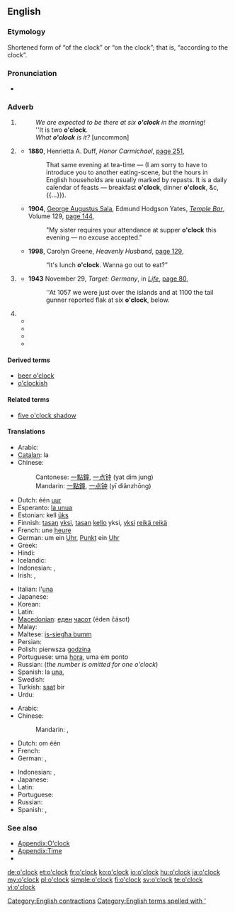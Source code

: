 ==English==

===Etymology===
Shortened form of “of the clock” or “on the clock”; that is, “according to the clock”.

===Pronunciation===
* {{audio|en-us-o'clock.ogg|Audio (US)}}

===Adverb===
{{en-adv|pos=[[o']][[clock]]|-}}

# {{context|modifying a numeral, one to twelve}} {{non-gloss definition|In conjunction with a numeral, indicates the [[time]] within a twelve hour period ([[midnight]] to [[noon]] or noon to midnight), specifically the time when the hour hand of a clock points precisely to the symbol or marking corresponding to the designated numeral.}}
#: ''We are expected to be there at six '''o'clock''' in the morning!''
#: ''It is two '''o'clock'''.
#: ''What '''o'clock''' is it?'' [uncommon]
# {{context|jocular}} {{non-gloss definition|In conjunction with a term representing an action or event that occurs daily, indicates the time that action or event occurs, or first occurs.}}
#* '''1880''', Henrietta A. Duff, ''Honor Carmichael'', [http://books.google.com/books?id=ivMBAAAAQAAJ&q=%22dinner+o%27clock%22&dq=%22dinner+o%27clock%22&hl=en&ei=R_cqTsPtNorsrQfb74WyDQ&sa=X&oi=book_result&ct=result&resnum=7&ved=0CEkQ6AEwBg page 251],
#*: That same evening at tea-time — (I am sorry to have to introduce you to another eating-scene, but the hours in English households are usually marked by repasts. It is a daily calendar of feasts — breakfast '''o'clock''', dinner '''o'clock''', &c, {{...}}).
#* '''1904''', [[w:George Augustus Sala|George Augustus Sala]], Edmund Hodgson Yates, ''[[w:Temple Bar (magazine)|Temple Bar]]'', Volume 129, [http://books.google.com/books?id=OU83AAAAMAAJ&q=%22supper+o%27clock%22&dq=%22supper+o%27clock%22&hl=en&ei=hvEqTu3eOcHsrAf4w_mxDQ&sa=X&oi=book_result&ct=result&resnum=5&ved=0CDoQ6AEwBA page 144],
#*: "My sister requires your attendance at supper '''o'clock''' this evening — no excuse accepted."
#* '''1998''', Carolyn Greene, ''Heavenly Husband'', [http://books.google.com/books?id=ovdrZZmRa_wC&q=%22lunch|luncheon+o%27clock%22&dq=%22lunch|luncheon+o%27clock%22&hl=en&ei=0PUqTuaZIc3JrAfZ3bSyDQ&sa=X&oi=book_result&ct=result&resnum=6&ved=0CD0Q6AEwBQ page 129],
#*: “It's lunch '''o'clock'''. Wanna go out to eat?”
# {{context|with a numeral, one to twelve}} {{non-gloss definition|In conjunction with a numeral, indicates the direction, relative to the speaker, corresponding to the direction the hour hand is pointing at the time corresponding to the numeral, with twelve representing directly [[ahead]] and three being to the [[right]].}}
#* '''1943''' November 29, ''Target: Germany'', in ''[[w:Life (magazine)|Life]]'', [http://books.google.com/books?id=DVcEAAAAMBAJ&pg=PA80&dq=%22flak%22+-intitle:flak&hl=en&ei=4jkpTujsJYjMmAWg8p2ZDA&sa=X&oi=book_result&ct=result&resnum=2&ved=0CCwQ6AEwATgU#v=onepage&q=%22flak%22%20-intitle%3Aflak&f=false page 80],
#*: ''At 1057 we were just over the islands and at 1100 the tail gunner reported flak at six '''o'clock''', below.
# {{non-gloss definition|Used to indicate direction on a plane, often vertical with 12 o'clock being straight up, representing a projection of the speaker's field of vision.}}
#* {{quote-book|title=Birding around the year: when to find birds in North America|author=Aileen R. Lotz|year=1989|passage=It's at nine '''o'clock''' about two feet in from the edge of the branch. You need to know your "o'clocks" (nondigital) to spot birds.}}
#* {{quote-book|title=The Wellness book|page=86|author=Herbert Benson|coauthors=Eileen M. Stuart, Harvard Medical School. Mind/Body Medical Institute|year=1992|passage=Without moving your head, move your gaze upward to look at twelve '''o'clock'''. Now look down at six '''o'clock'''. Repeat three times, then blink several times, and rest with your eyes closed.}}
#* {{quote-book|title=Laboratory outlines in biology--VI|page=22|author=Peter Abramoff|coauthors=Robert G. Thomson|year=1994|passage=Thus, you could tell them to "look at three '''o'clock'''," or "look just off-center toward nine '''o'clock'''," and so forth. Alternatively, in some microscopes a thin black line appears to cut across the field of view}}
#* {{quote-book|title=Bird watching for dummies|author=Bill Thompson|year=1997|passage=Three '''o'clock''' and nine '''o'clock''' would be at the outer right and outer left sides of the tree, respectively, and so on. The clock technique is a very helpful way for one bird watcher to direct others to a hard-to-spot perched bird.}}
{{rfc|too wordy, too limited in scope, heading=>motion, but o'clock can refer to position relative to static object, heading is also itself a bit too jargony, missing sense for "beer o'clock"}}
====Derived terms====
* [[beer o'clock]]
* [[o'clockish]]

====Related terms====
* [[five o'clock shadow]]

====Translations====
{{trans-top|indication of time ''The translations below are of "one o’clock"''}}
* Arabic: {{t|ar|الساعة الواحدة|tr=al-saa3a al-waaHida|sc=Arab}}
* [[Catalan]]: la {{t-|ca|una|f}}
* Chinese:
*: Cantonese: [[一]][[點鐘]], [[一]][[点钟]] (yat dim jung)
*: Mandarin: [[一]][[點鐘]], [[一]][[点钟]] (yī diǎnzhōng)
* Dutch: één [[uur]]
* Esperanto: [[la unua]]
* Estonian: kell [[üks]]
* Finnish: [[tasan]] [[yksi]], [[tasan]] [[kello]] yksi, [[yksi]] [[reikä reikä]] {{qualifier|colloquial}}
* French: une [[heure]]
* German: um ein [[Uhr]], [[Punkt]] ein [[Uhr]]
* Greek: {{t|el|μία η ώρα|f|tr=mía i óra}}
* Hindi: {{t|hi|एक बजे|tr=ek baje|sc=Deva}}
* Icelandic: {{t-|is|klukkan}}
* Indonesian: {{t|id|jam satu}}, {{t|id|pukul satu}}
* Irish: {{t+|ga|a|xs=Irish}} {{t+|ga|aon|alt=haon|xs=Irish}} {{t-|ga|a chlog|xs=Irish}}, {{t|ga|a haon a chlog|xs=Irish}}
{{trans-mid}}
* Italian: l'[[una#Italian|una]]
* Japanese: {{t|ja|一時|tr=いちじ, ichiji|sc=Jpan}}
* Korean: {{t|ko|한시|tr=han-si|sc=Kore}}
* Latin: {{t|la|prima hora}}
* [[Macedonian]]: [[еден]] [[часот]] (éden čásot)
* Malay: {{t|ms|pukul satu|xs=Malay}}
* Maltese: [[is-siegħa bumm]]
* Persian: {{t|fa|ساعت یک|tr=sâ'at yek|sc=fa-Arab}}
* Polish: pierwsza [[godzina]]
* Portuguese: uma [[hora]], uma em ponto
* Russian: {{t+|ru|час|tr=čas}} (''the number is omitted for one o'clock'')
* Spanish: la [[una#Spanish|una]], {{t|es|una en punto}}
* Swedish: {{t+|sv|klockan}} {{t+|sv|ett}}
* Turkish: [[saat]] bir
* Urdu: {{t|ur|ایک بجے|tr=ek baje|sc=ur-Arab}}
{{trans-bottom}}

{{trans-top|''The translations below are of "at one o’clock"''}}
* Arabic: {{t|ar|الساعة الواحدة|tr=al-saa3a al-waaHida|sc=Arab}}
* Chinese:
*: Mandarin: {{t|zh|一點鐘|sc=Hani}}, {{t|zh|一点钟|tr=yī diǎnzhōng|sc=Hani}}
* Dutch: om één {{t+|nl|uur}}
* French: {{t|fr|à une heure}}
* German: {{t|de|um 1 Uhr}}, {{t|de|um eins}}
{{trans-mid}}
* Indonesian: {{t|id|pada pukul satu}}, {{t|id|pada jam satu}}
* Japanese: {{t|ja|一時|tr=いちじに, ichiji-ni|alt=一時に|sc=Jpan}}
* Latin: {{t|la|primae horae}}
* Portuguese: {{t|pt|à uma hora}}
* Russian: {{t|ru|в час|tr=v čas}}
* Spanish: {{t|es|a la una|f}},  {{t|es|a la una en punto|f}}
{{trans-bottom}}

===See also===
* [[Appendix:O'clock]]
* [[Appendix:Time]]
* {{pedia|Clock position}}

[[Category:English contractions]]
[[Category:English terms spelled with ']]

[[de:o'clock]]
[[et:o'clock]]
[[fr:o'clock]]
[[ko:o'clock]]
[[io:o'clock]]
[[hu:o'clock]]
[[ja:o'clock]]
[[my:o'clock]]
[[pl:o'clock]]
[[simple:o'clock]]
[[fi:o'clock]]
[[sv:o'clock]]
[[te:o'clock]]
[[vi:o'clock]]